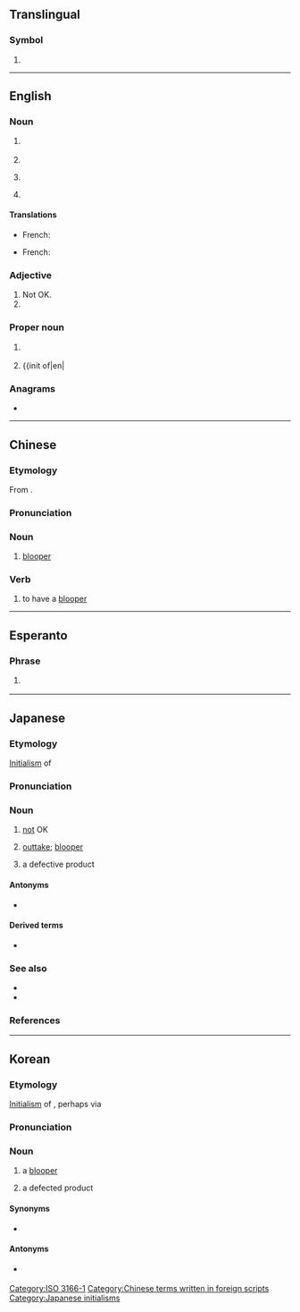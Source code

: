 {{also|-ng|-ոց|.ng|ng|nG|Ng|ng̃|Ng̃|n͠g}}
{{character info|🆖}}
==Translingual==
{{emojibox|🆖}}

===Symbol===
{{head|mul|symbol}}

# {{n-g|The [[ISO]] 3166-1 two-letter (alpha-2) code for [[Nigeria]].}}

[[Category:ISO 3166-1]]

----

==English==

===Noun===
{{en-noun|~}}

# {{lb|en|petrochemistry}} {{initialism of|en|natural gas}}
# {{initialism of|en|nitroglycerin}}
# {{lb|en|Internet}} {{initialism of|en|newsgroup}}
# {{lb|en|rail transport}} {{initialism of|en|narrow gauge}}

====Translations====
{{trans-top|(petrochemistry) natural gas}}
* French: {{t+|fr|GN|m}} {{qualifier|gaz naturel}}
{{trans-mid}}
{{trans-bottom}}

{{trans-top|(Internet) newsgroup}}
* French: {{t+|fr|NG|m}}
{{trans-mid}}
{{trans-bottom}}

===Adjective===
{{en-adj|-}}

# Not OK. {{initialism of|en|no good}}
# {{initialism of|en|nasogastric}}

===Proper noun===
{{en-proper noun}}

# {{lb|en|Internet}} {{initialism of|en|{{w|Newgrounds}}}}
# {{init of|en|{{w|National Geographic}}

===Anagrams===
* {{anagrams|en|a=gn|GN|gn.}}

----

==Chinese==

===Etymology===
From {{bor|zh|ja|NG}}.

===Pronunciation===
{{zh-pron
|m=ēnjī
|cat=n,v
}}

===Noun===
{{zh-noun}}

# {{lb|zh|film|television}} [[blooper]]

===Verb===
{{zh-verb}}

# {{lb|zh|film|television}} to have a [[blooper]]

[[Category:Chinese terms written in foreign scripts]]

----

==Esperanto==

===Phrase===
{{head|eo|phrase}}

# {{lb|eo|Internet slang|texting}} {{initialism of|eo|ne gravas||[[it doesn't matter]], it's not important}}

----

==Japanese==

===Etymology===
[[initialism|Initialism]] of {{der|ja|en|no good}}

===Pronunciation===
{{ja-pron|エヌジー|acc=3|acc_ref=DJR,NHK}}

===Noun===
{{ja-noun|エヌ%ジー}}

# [[not]] OK
# {{lb|ja|film|television}} [[outtake]]; [[blooper]]
# {{lb|ja|manufacturing}} a defective product
#: {{syn|ja|不良品|tr=furyōhin}}

====Antonyms====
* {{ja-l|OK}}

====Derived terms====
* {{ja-r|N%Gワード|エヌ%ジー ワード}}

===See also===
* {{ja-r|エヌ}}
* {{ja-r|ジー}}

===References===
<references/>

[[Category:Japanese initialisms]]

----

==Korean==

===Etymology===
[[initialism|Initialism]] of {{der|ko|en|no good}}, perhaps via {{etyl|ja|ko}}

===Pronunciation===
{{ko-ipa|엔지}}

===Noun===
{{ko-noun|hangeul=엔지}}

# {{lb|ko|film|television}} a [[blooper]]
# {{lb|ko|manufacturing}} a defected product

====Synonyms====
* {{q|manufacturing}} {{ko-l|불량품|不良品}}

====Antonyms====
* {{q|manufacturing}} {{l|ko|OK|tr=okei}}